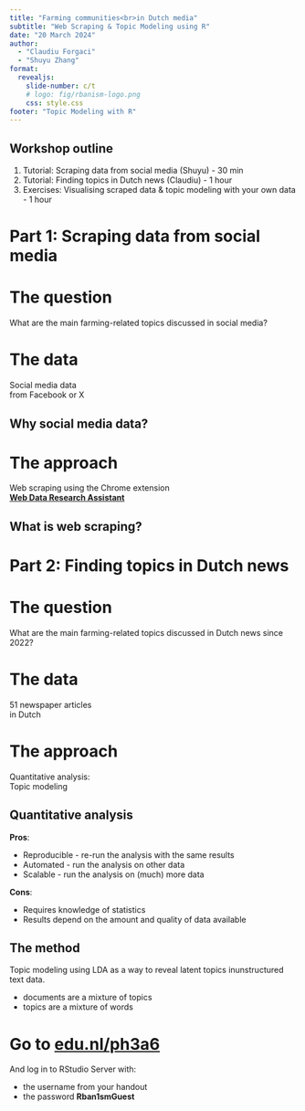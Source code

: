 ```yaml
---
title: "Farming communities<br>in Dutch media"
subtitle: "Web Scraping & Topic Modeling using R"
date: "20 March 2024"
author:
  - "Claudiu Forgaci"
  - "Shuyu Zhang"
format: 
  revealjs:
    slide-number: c/t
    # logo: fig/rbanism-logo.png
    css: style.css
footer: "Topic Modeling with R"
---
```


## Workshop outline {.smaller}

1. Tutorial: Scraping data from social media (Shuyu) - 30 min
2. Tutorial: Finding topics in Dutch news (Claudiu) - 1 hour
3. Exercises: Visualising scraped data & topic modeling with your own data - 1 hour

# Part 1: Scraping data from social media {.center background-color="#00A6D6"}

# The question {.center background-color="#00A6D6"}
What are the main farming-related topics discussed in social media?

# The data {.center}
Social media data<br>from Facebook or X

## Why social media data?

# The approach {.center background-color="#00A6D6"}
Web scraping using the Chrome extension<br><b>[Web Data Research Assistant](https://southampton.ac.uk/~lac/WebDataResearchAssistant/)</b>

## What is web scraping?

# Part 2: Finding topics in Dutch news {.center background-color="#00A6D6"}

# The question {.center background-color="#00A6D6"}
What are the main farming-related topics discussed in Dutch news since 2022?

# The data {.center background-image="fig/news.jpg"}
51 newspaper articles<br>in Dutch

# The approach {.center background-color="#00A6D6"}
Quantitative analysis:<br>Topic modeling

## Quantitative analysis
::: {.incremental}
<b>Pros</b>:  

- Reproducible - re-run the analysis with the same results
- Automated - run the analysis on other data
- Scalable - run the analysis on (much) more data

<b>Cons</b>:  

- Requires knowledge of statistics
- Results depend on the amount and quality of data available

:::

## The method
Topic modeling using LDA as a way to reveal latent topics inunstructured text data.

- documents are a mixture of topics
- topics are a mixture of words

# Go to [edu.nl/ph3a6](https://edu.nl/ph3a6) {background-color="#00A6D6"}

And log in to RStudio Server with:  

- the username from your handout
- the password <b>Rban1smGuest</b>

# 

